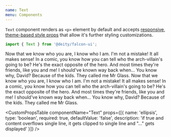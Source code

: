 ```yaml
---
name: Text
menu: Components
---
```



<ThemePreview of={Text} /> 

`Text` component renders as `<p>` element by default and accepts [responsive, theme-based style props](/responsive-props)
 that allow it's further styling customizations.

```javascript
import { Text } from '@deity/falcon-ui';
```

<Playground>
  <Text>
    Now that we know who you are, I know who I am. I'm not a mistake! It all makes sense! In a comic, you know how you
    can tell who the arch-villain's going to be? He's the exact opposite of the hero. And most times they're friends,
    like you and me! I should've known way back when... You know why, David? Because of the kids. They called me Mr
    Glass.
  </Text>
  <Text mt="lg" ellipsis>
    Now that we know who you are, I know who I am. I'm not a mistake! It all makes sense! In a comic, you know how you
    can tell who the arch-villain's going to be? He's the exact opposite of the hero. And most times they're friends,
    like you and me! I should've known way back when... You know why, David? Because of the kids. They called me Mr
    Glass.
  </Text>
</Playground>

<CustomPropsTable componentName="Text" props={[{
  name: 'ellipsis',
  type: 'boolean',
  required: true,
  defaultValue: 'false',
  description: 'if true and content overflows single line, it gets clipped to single line and "..." gets displayed'
  }]}
 />
